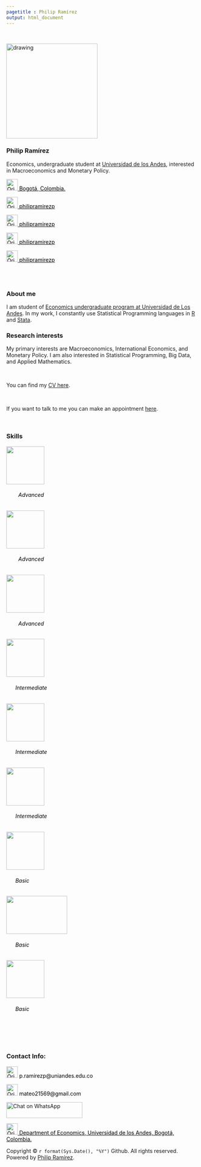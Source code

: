 ```yaml
---
pagetitle : Philip Ramírez
output: html_document
---
```

<br> <!--- Agrega lineas en blanco --->

<!------------- Panel de la izquierda ------------->
<div class="col-sm-4">

<!-- Foto completa -->
<img src="./images/profile1.png" class="center" alt="drawing" width="240" height="250xº"/>

### **Philip Ramírez**
Economics, undergraduate student at [Universidad de los Andes](https://uniandes.edu.co/), interested in Macroeconomics and Monetary Policy.

<!-- Location -->
<a href="https://www.google.com/maps/place/Bogotá/@4.6486259,-74.2478944,11z/data=!3m1!4b1!4m5!3m4!1s0x8e3f9bfd2da6cb29:0x239d635520a33914!8m2!3d4.7109886!4d-74.072092" style="color:black;"> <img alt="Qries" src="./images/location.png" width=30" height="30">  Bogotá, Colombia.</a>

<!-- GitHub -->
<a href="https://github.com/philipramirezp" style="color:black;"> <img alt="Qries" src="./images/github.png" width=30" height="30">  philipramirezp</a>

<!-- Instagram -->
<a href="https://www.instagram.com/philipramirezp/" style="color:black;"> <img alt="Qries" src="./images/instagram.png" width=30" height="30">  philipramirezp</a>

<!-- LinkedIn -->
<a href="https://www.linkedin.com/in/philipramirezp/" style="color:black;"> <img alt="Qries" src="./images/linkedin.png" width=30" height="30">  philipramirezp</a>

<!-- Twitter -->
 <a href="https://x.com/philipramirezp" style="color:black;"> <img alt="Qries" src="./images/X_icon_2.svg.png" width=30" height="30">  philipramirezp</a> 

</div>
<!------------- Fin panel de la izquierda ------------->


<!------------- Panel de la derecha ------------->
<div class="col-sm-8">

<br>  </br> <!--- Agrega lineas en blanco --->

### **About me**

I am student of [Economics undergraduate program at Universidad de Los Andes](https://economia.uniandes.edu.co/programas/pregrado-en-economia). In my work, I constantly use Statistical Programming languages in [R](https://www.r-project.org/) and [Stata](https://www.stata.com/).

### **Research interests**
My primary interests are Macroeconomics, International Economics, and Monetary Policy. I am also interested in Statistical Programming, Big Data, and Applied Mathematics.

<br>

You can find my [CV here](https://philipramirezp.github.io/cv/CV_PhilipRamirez_ES.pdf).

<br>

If you want to talk to me you can make an appointment [here](https://calendly.com/philipramirezp).

<br>

### **Skills**
<p>  </p>

<div class="row featurette">
 
 <!--- Logo R --->
 <div class="col-12 col-sm-4">
 <a href="https://www.r-project.org/">
   <div class="featurette-icon"><img align=center src="./images/Rlogo.png" width=100" height="100"></div></a>
   <h6 align=left style="color:black;"> &#160; &#160; &#160; &#160; Advanced </h6>
 </div>
 
 <!--- Logo Stata --->
<div class="col-12 col-sm-4">
<a href="https://www.stata.com/">
  <div class="featurette-icon"><img align=center src="./images/stata-logo.png" width=100" height="100"></div></a>
   <h6 align=left style="color:black;"> &#160; &#160; &#160; &#160; Advanced </h6>
 </div>
 
<!--- Power BI --->
<div class="col-12 col-sm-4">
<a href="https://www.microsoft.com/es-es/power-platform/products/power-bi">
  <div class="featurette-icon"><img align=center src="./images/Microsoft-Power-BI-Logo.png" width=100" height="100"></div></a>
   <h6 align=left style="color:black;"> &#160; &#160; &#160; &#160; Advanced </h6>
 </div>

<!--- Logo SQL --->
  <div class="col-12 col-sm-4">
  <a href="https://es.wikipedia.org/wiki/SQL">
   <div class="featurette-icon"><img align=center src="./images/sql_logo.png" width=100" height="100"></div></a>
   <h6 align=left style="color:black;"> &#160; &#160; &#160; Intermediate </h6>
 </div>
 
<!-- Logo Excel -->
  <div class="col-12 col-sm-4">
  <a href="https://www.microsoft.com/es-co/microsoft-365/excel">
   <div class="featurette-icon"><img align=center src="./images/Microsoft-Excel-Logo.png" width=100" height="100"></div></a>
   <h6 align=left style="color:black;"> &#160; &#160; &#160; Intermediate </h6>
 </div>

<!-- Logo Excel -->
  <div class="col-12 col-sm-4">
  <a href="https://about.appsheet.com/home/">
   <div class="featurette-icon"><img align=center src="./images/appsheet.png" width=100" height="100"></div></a>
   <h6 align=left style="color:black;"> &#160; &#160; &#160; Intermediate </h6>
 </div>

  <!--- Logo Python --->
 <div class="col-12 col-sm-4">
 <a href="https://www.python.org/">
   <div class="featurette-icon"><img align=center src="./images/Python-logo.png" width=100" height="100"></div></a>
   <h6 align=left style="color:black;"> &#160; &#160; &#160; Basic </h6>
 </div>
 
<!--- Logo Power Automate --->
 <div class="col-12 col-sm-4">
 <a href="https://www.microsoft.com/es-es/power-platform/products/power-automate">
   <div class="featurette-icon"><img align=center src="./images/PALogo.png" width=160" height="100"></div></a>
   <h6 align=left style="color:black;"> &#160; &#160; &#160; Basic </h6>
 </div>

  <!--- Logo TeX --->
  <div class="col-12 col-sm-4">
  <a href="https://es.wikipedia.org/wiki/TeX">
   <div class="featurette-icon"><img align=center src="./images/Latex_logo.png" width=100" height="100"></div></a>
   <h6 align=left style="color:black;"> &#160; &#160; &#160; Basic </h6>
 </div>

</div>
<br>
<br>
<br>

### **Contact Info:**
<!-- Correo institucional -->
<p style="color:black"><img alt="Qries" src="./images/correo.png" width=30" height="30"> p.ramirezp@uniandes.edu.co </img></p>

<!-- Correo personal -->
<p style="color:black"><img alt="Qries" src="./images/correo.png" width=30" height="30"> mateo21569@gmail.com </img></p>

<!-- Whatsapp -->
<a aria-label="Chat on WhatsApp" href="https://wa.me/573124137625?text=Hola%20Philip!"><img alt="Chat on WhatsApp" src="./images/whatsapp.png" width=200" height="42.32"/>
<a />

<!-- Location -->
<a href="https://maps.app.goo.gl/oP7nkFyjngGzkJyS6" style="color:black;"> <img alt="Qries" src="./images/location.png" width=30" height="30">  Department of Economics, Universidad de los Andes, Bogotá, Colombia.</a>

<p>Copyright &copy; `r format(Sys.Date(), "%Y")` Github. All rights reserved. Powered by  [Philip Ramírez](https://www.linkedin.com/in/philipramirezp/).</p>

<!-- Tel -->
<!-- <img alt="Qries" src="./images/tel.png" width=30" height="30"> (+571) 3394949 Ext: 2430 </img> -->

</div> <!--- Fin del panel de la derecha --->
